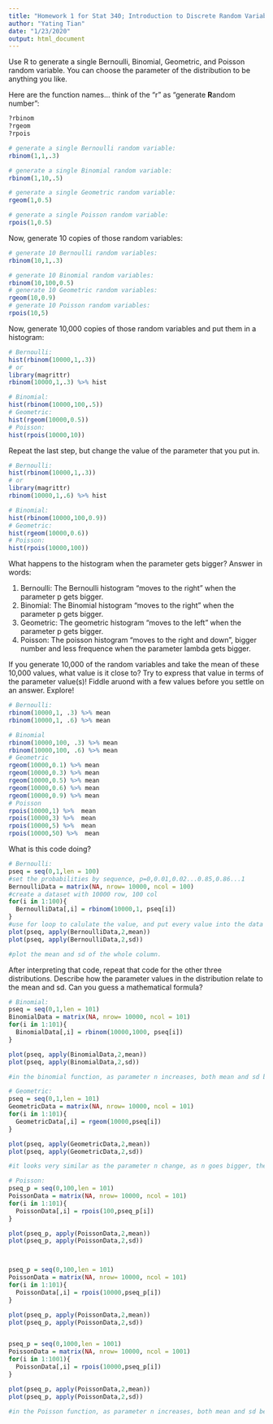 ```yaml
---
title: "Homework 1 for Stat 340; Introduction to Discrete Random Variables"
author: "Yating Tian"
date: "1/23/2020"
output: html_document
---
```

Use R to generate a single Bernoulli, Binomial, Geometric, and Poisson random variable. You can choose the parameter of the distribution to be anything you like.  

Here are the function names... think of the "r" as "generate **R**andom number":
```r
?rbinom
?rgeom
?rpois
```


```r
# generate a single Bernoulli random variable:
rbinom(1,1,.3)

# generate a single Binomial random variable:
rbinom(1,10,.5)

# generate a single Geometric random variable:
rgeom(1,0.5)

# generate a single Poisson random variable:
rpois(1,0.5)
```


Now, generate 10 copies of those random variables:

```r
# generate 10 Bernoulli random variables:
rbinom(10,1,.3)

# generate 10 Binomial random variables:
rbinom(10,100,0.5)
# generate 10 Geometric random variables:
rgeom(10,0.9)
# generate 10 Poisson random variables:
rpois(10,5)
```



Now, generate 10,000 copies of those random variables and put them in a histogram:

```r
# Bernoulli:
hist(rbinom(10000,1,.3))
# or 
library(magrittr)
rbinom(10000,1,.3) %>% hist

# Binomial:
hist(rbinom(10000,100,.5))
# Geometric:
hist(rgeom(10000,0.5))
# Poisson:
hist(rpois(10000,10))

```

Repeat the last step, but change the value of the parameter that you put in.  


```r
# Bernoulli:
hist(rbinom(10000,1,.3))
# or 
library(magrittr)
rbinom(10000,1,.6) %>% hist

# Binomial:
hist(rbinom(10000,100,0.9))
# Geometric:
hist(rgeom(10000,0.6))
# Poisson:
hist(rpois(10000,100))


```

What happens to the histogram when the parameter gets bigger?  Answer in words:

1) Bernoulli: The Bernoulli histogram "moves to the right" when the parameter p gets bigger.
2) Binomial: The Binomial histogram "moves to the right" when the parameter p gets bigger.
3) Geometric: The geometric histogram "moves to the left" when the parameter p gets bigger.
4) Poisson: The poisson histogram "moves to the right and down", bigger number and less frequence  when the parameter lambda gets bigger.



If you generate 10,000 of the random variables and  take the mean of these 10,000 values, what value is it close to? Try to express that value in terms of the parameter value(s)!  Fiddle aruond with a few values before you settle on an answer.  Explore!
```r
# Bernoulli:
rbinom(10000,1, .3) %>% mean
rbinom(10000,1, .6) %>% mean

# Binomial
rbinom(10000,100, .3) %>% mean
rbinom(10000,100, .6) %>% mean
# Geometric
rgeom(10000,0.1) %>% mean
rgeom(10000,0.3) %>% mean
rgeom(10000,0.5) %>% mean
rgeom(10000,0.6) %>% mean
rgeom(10000,0.9) %>% mean
# Poisson
rpois(10000,1) %>%  mean
rpois(10000,3) %>%  mean
rpois(10000,5) %>%  mean
rpois(10000,50) %>%  mean
```


What is this code doing?

```r
# Bernoulli:
pseq = seq(0,1,len = 100)
#set the probabilities by sequence, p=0,0.01,0.02...0.85,0.86...1
BernoulliData = matrix(NA, nrow= 10000, ncol = 100)
#create a dataset with 10000 row, 100 col
for(i in 1:100){
  BernoulliData[,i] = rbinom(10000,1, pseq[i])
}
#use for loop to calulate the value, and put every value into the data set 
plot(pseq, apply(BernoulliData,2,mean))
plot(pseq, apply(BernoulliData,2,sd))

#plot the mean and sd of the whole column. 


```

After interpreting that code, repeat that code for the other three distributions. Describe how the parameter values in the distribution relate to the mean and sd.  Can you guess a mathematical formula? 


```r
# Binomial:
pseq = seq(0,1,len = 101)
BinomialData = matrix(NA, nrow= 10000, ncol = 101)
for(i in 1:101){
  BinomialData[,i] = rbinom(10000,1000, pseq[i])
}

plot(pseq, apply(BinomialData,2,mean))
plot(pseq, apply(BinomialData,2,sd))

#in the binomial function, as parameter n increases, both mean and sd becomes more "linelike" than the "scatter dots plot with pattern". it looks very similar as the parameter size change. 
```

```r
# Geometric:
pseq = seq(0,1,len = 101)
GeometricData = matrix(NA, nrow= 10000, ncol = 101)
for(i in 1:101){
  GeometricData[,i] = rgeom(10000,pseq[i])
}

plot(pseq, apply(GeometricData,2,mean))
plot(pseq, apply(GeometricData,2,sd))

#it looks very similar as the parameter n change, as n goes bigger, the line of mena and sd becomes a smooth curve.
```

```r
# Poisson:
pseq_p = seq(0,100,len = 101)
PoissonData = matrix(NA, nrow= 10000, ncol = 101)
for(i in 1:101){
  PoissonData[,i] = rpois(100,pseq_p[i])
}

plot(pseq_p, apply(PoissonData,2,mean))
plot(pseq_p, apply(PoissonData,2,sd))



pseq_p = seq(0,100,len = 101)
PoissonData = matrix(NA, nrow= 10000, ncol = 101)
for(i in 1:101){
  PoissonData[,i] = rpois(10000,pseq_p[i])
}

plot(pseq_p, apply(PoissonData,2,mean))
plot(pseq_p, apply(PoissonData,2,sd))


pseq_p = seq(0,1000,len = 1001)
PoissonData = matrix(NA, nrow= 10000, ncol = 1001)
for(i in 1:1001){
  PoissonData[,i] = rpois(10000,pseq_p[i])
}

plot(pseq_p, apply(PoissonData,2,mean))
plot(pseq_p, apply(PoissonData,2,sd))

#in the Poisson function, as parameter n increases, both mean and sd becomes more "linelike" than the "scatter dots plot with pattern". As lambda increase, it almost have a solid line. 
```